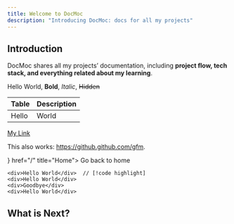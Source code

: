 ```yaml
---
title: Welcome to DocMoc
description: "Introducing DocMoc: docs for all my projects"
---
```


## Introduction

DocMoc shares all my projects’ documentation, including **project flow, tech stack, and everything related about my learning**.

Hello World, **Bold**, _Italic_, ~~Hidden~~

| Table | Description |
| ----- | ----------- |
| Hello | World       |

[My Link](https://github.github.com/gfm)

This also works: https://github.github.com/gfm.


<Cards>
  <Card icon={<HomeIcon />} href="/" title="Home">
    Go back to home

  </Card>
</Cards>

```tsx
<div>Hello World</div>  // [!code highlight]
<div>Hello World</div>
<div>Goodbye</div>
<div>Hello World</div>
```

## What is Next?

<Cards>
  <Card title="Learn more about Next.js" href="https://nextjs.org/docs" />
  <Card title="Learn more about Fumadocs" href="https://fumadocs.vercel.app" />
</Cards>
